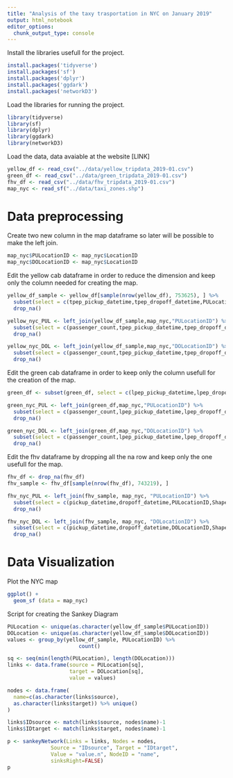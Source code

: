 ```yaml
---
title: "Analysis of the taxy trasportation in NYC on January 2019"
output: html_notebook
editor_options: 
  chunk_output_type: console
---
```


Install the libraries usefull for the project.
```r
install.packages('tidyverse')
install.packages('sf')
install.packages('dplyr')
install.packages('ggdark')
install.packages('networkD3')
```

Load the libraries for running the project.
```r
library(tidyverse)
library(sf)
library(dplyr)
library(ggdark)
library(networkD3)
```

Load the data, data avaiable at the website [LINK]
```r
yellow_df <- read_csv("../data/yellow_tripdata_2019-01.csv")
green_df <- read_csv("../data/green_tripdata_2019-01.csv")
fhv_df <- read_csv("../data/fhv_tripdata_2019-01.csv")
map_nyc <- read_sf("../data/taxi_zones.shp")
```

# Data preprocessing

Create two new column in the map dataframe so later will be possible to make the left join.
```r
map_nyc$PULocationID <- map_nyc$LocationID
map_nyc$DOLocationID <- map_nyc$LocationID
```

Edit the yellow cab dataframe in order to reduce the dimension and keep only the column needed for creating the map.
```r
yellow_df_sample <- yellow_df[sample(nrow(yellow_df), 753625), ] %>% 
  subset(select = c(tpep_pickup_datetime,tpep_dropoff_datetime,PULocationID,DOLocationID, passenger_count)) %>%
  drop_na()

yellow_nyc_PUL <- left_join(yellow_df_sample,map_nyc,"PULocationID") %>%
  subset(select = c(passenger_count,tpep_pickup_datetime,tpep_dropoff_datetime,PULocationID,Shape_Leng,zone,borough, geometry)) %>%
  drop_na()

yellow_nyc_DOL <- left_join(yellow_df_sample,map_nyc,"DOLocationID") %>%
  subset(select = c(passenger_count,tpep_pickup_datetime,tpep_dropoff_datetime,DOLocationID,Shape_Leng,zone,borough, geometry)) %>%
  drop_na()
```

Edit the green cab dataframe in order to keep only the column usefull for the creation of the map.
```r
green_df <- subset(green_df, select = c(lpep_pickup_datetime,lpep_dropoff_datetime,PULocationID,DOLocationID, passenger_count)) 

green_nyc_PUL <- left_join(green_df,map_nyc,"PULocationID") %>%
  subset(select = c(passenger_count,lpep_pickup_datetime,lpep_dropoff_datetime,PULocationID,Shape_Leng,zone,borough, geometry)) %>%
  drop_na()

green_nyc_DOL <- left_join(green_df,map_nyc,"DOLocationID") %>%
  subset(select = c(passenger_count,lpep_pickup_datetime,lpep_dropoff_datetime,DOLocationID,Shape_Leng,zone,borough, geometry)) %>%
  drop_na()
```

Edit the fhv dataframe by dropping all the na row and keep only the one usefull for the map.
```r
fhv_df <- drop_na(fhv_df)
fhv_sample <- fhv_df[sample(nrow(fhv_df), 743219), ]

fhv_nyc_PUL <- left_join(fhv_sample, map_nyc, "PULocationID") %>%
  subset(select = c(pickup_datetime,dropoff_datetime,PULocationID,Shape_Leng,zone,borough, geometry)) %>%
  drop_na()

fhv_nyc_DOL <- left_join(fhv_sample, map_nyc, "DOLocationID") %>%
  subset(select = c(pickup_datetime,dropoff_datetime,DOLocationID,Shape_Leng,zone,borough, geometry)) %>%
  drop_na()
```

# Data Visualization

Plot the NYC map
```r
ggplot() +
  geom_sf (data = map_nyc)
```

Script for creating the Sankey Diagram
```r
PULocation <- unique(as.character(yellow_df_sample$PULocationID))
DOLocation <- unique(as.character(yellow_df_sample$DOLocationID))
values <- group_by(yellow_df_sample, PULocationID) %>%
                       count()

sq <- seq(min(length(PULocation), length(DOLocation)))
links <- data.frame(source = PULocation[sq],
                    target = DOLocation[sq],
                    value = values)

nodes <- data.frame(
  name=c(as.character(links$source), 
  as.character(links$target)) %>% unique()
)

links$IDsource <- match(links$source, nodes$name)-1 
links$IDtarget <- match(links$target, nodes$name)-1

p <- sankeyNetwork(Links = links, Nodes = nodes,
              Source = "IDsource", Target = "IDtarget",
              Value = "value.n", NodeID = "name", 
              sinksRight=FALSE)
p
```

